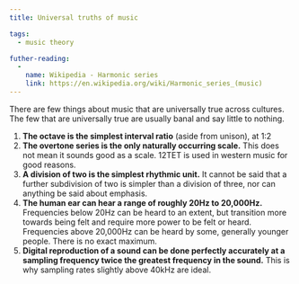```yaml
---
title: Universal truths of music

tags:
  - music theory

futher-reading:
  -
    name: Wikipedia - Harmonic series
    link: https://en.wikipedia.org/wiki/Harmonic_series_(music)
---
```


There are few things about music that are universally true across cultures. The
few that are universally true are usually banal and say little to nothing.

1. **The octave is the simplest interval ratio** (aside from unison), at 1:2
2. **The overtone series is the only naturally occurring scale.** This does not
   mean it sounds good as a scale. 12TET is used in western music for good
   reasons.
3. **A division of two is the simplest rhythmic unit.** It cannot be said that
   a further subdivision of two is simpler than a division of three, nor can
   anything be said about emphasis.
4. **The human ear can hear a range of roughly 20Hz to 20,000Hz.** Frequencies
   below 20Hz can be heard to an extent, but transition more towards being felt
   and require more power to be felt or heard. Frequencies above 20,000Hz can
   be heard by some, generally younger people. There is no exact maximum.
5. **Digital reproduction of a sound can be done perfectly accurately at a
   sampling frequency twice the greatest frequency in the sound.** This is why
   sampling rates slightly above 40kHz are ideal.
